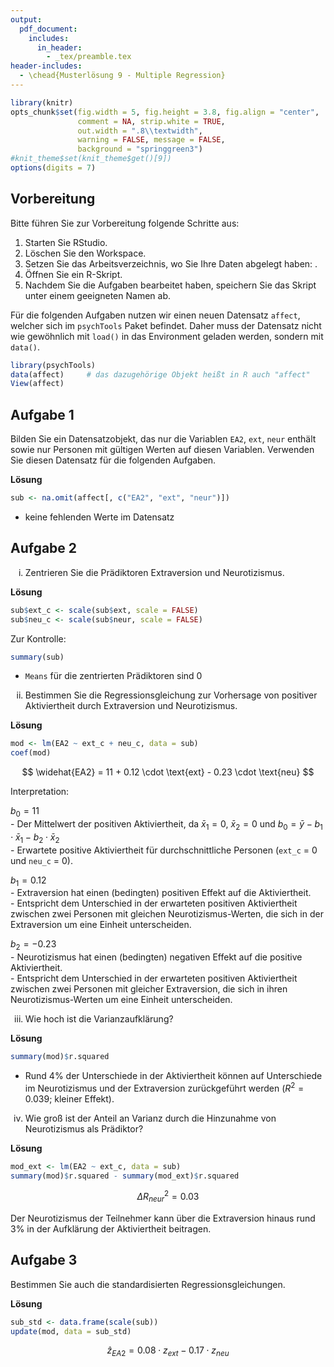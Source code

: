 ```yaml
---
output:
  pdf_document:
    includes:
      in_header: 
        - _tex/preamble.tex
header-includes: 
  - \chead{Musterlösung 9 - Multiple Regression}
---
```


```r
library(knitr)
opts_chunk$set(fig.width = 5, fig.height = 3.8, fig.align = "center", 
               comment = NA, strip.white = TRUE, 
               out.width = ".8\\textwidth",
               warning = FALSE, message = FALSE, 
               background = "springgreen3")
#knit_theme$set(knit_theme$get()[9])
options(digits = 7)
```

## Vorbereitung

Bitte führen Sie zur Vorbereitung folgende Schritte aus:

1.  Starten Sie RStudio.
2.  Löschen Sie den Workspace. 
3.  Setzen Sie das Arbeitsverzeichnis, wo Sie Ihre Daten abgelegt haben: \menu{Session > Set Working Directory > Choose Directory}.
3.  Öffnen Sie ein R-Skript.
4.  Nachdem Sie die Aufgaben bearbeitet haben, speichern Sie das Skript unter einem geeigneten Namen ab.

Für die folgenden Aufgaben nutzen wir einen neuen Datensatz `affect`, welcher sich im `psychTools` Paket befindet. Daher muss der Datensatz nicht wie gewöhnlich mit `load()` in das Environment geladen werden, sondern mit `data()`.

```r
library(psychTools)
data(affect)     # das dazugehörige Objekt heißt in R auch "affect"
View(affect)
```

## Aufgabe 1

Bilden Sie ein Datensatzobjekt, das nur die Variablen `EA2`, `ext`, `neur` enthält sowie nur Personen mit gültigen Werten auf diesen Variablen. Verwenden Sie diesen Datensatz für die folgenden Aufgaben.

**Lösung**

```r
sub <- na.omit(affect[, c("EA2", "ext", "neur")])
```

- keine fehlenden Werte im Datensatz

## Aufgabe 2

i) Zentrieren Sie die Prädiktoren Extraversion und Neurotizismus.

**Lösung**

```r
sub$ext_c <- scale(sub$ext, scale = FALSE)
sub$neu_c <- scale(sub$neur, scale = FALSE)
```

Zur Kontrolle:
```r
summary(sub)
```
- `Means` für die zentrierten Prädiktoren sind 0

ii) Bestimmen Sie die Regressionsgleichung zur Vorhersage von positiver Aktiviertheit durch Extraversion und Neurotizismus.

**Lösung**

```r
mod <- lm(EA2 ~ ext_c + neu_c, data = sub)
coef(mod)
```

$$ \widehat{EA2} = 11 + 0.12 \cdot \text{ext} - 0.23 \cdot \text{neu}  $$

Interpretation:

$b_0 = 11$  
- Der Mittelwert der positiven Aktiviertheit, da $\bar{x}_1 = 0$, $\bar{x}_2 = 0$ und $b_0 = \bar{y} - b_1 \cdot \bar{x}_1 - b_2 \cdot \bar{x}_2$   
- Erwartete positive Aktiviertheit für durchschnittliche Personen (`ext_c` = 0 und `neu_c` = 0).

$b_1 = 0.12$  
- Extraversion hat einen (bedingten) positiven Effekt auf die Aktiviertheit.  
- Entspricht dem Unterschied in der erwarteten positiven Aktiviertheit zwischen zwei Personen mit gleichen Neurotizismus-Werten, die sich in der Extraversion um eine Einheit unterscheiden.

$b_2 = -0.23$  
- Neurotizismus hat einen (bedingten) negativen Effekt auf die positive Aktiviertheit.  
- Entspricht dem Unterschied in der erwarteten positiven Aktiviertheit zwischen zwei Personen mit gleicher Extraversion, die sich in ihren Neurotizismus-Werten um eine Einheit unterscheiden.

iii) Wie hoch ist die Varianzaufklärung?

**Lösung**

```r
summary(mod)$r.squared
```

- Rund 4% der Unterschiede in der Aktiviertheit können auf Unterschiede im Neurotizismus und der Extraversion zurückgeführt werden ($R^2 = 0.039$; kleiner Effekt).

iv) Wie groß ist der Anteil an Varianz durch die Hinzunahme von Neurotizismus als Prädiktor?

**Lösung**

```r
mod_ext <- lm(EA2 ~ ext_c, data = sub)
summary(mod)$r.squared - summary(mod_ext)$r.squared
```

$$\Delta R^2_{neur} = 0.03$$

Der Neurotizismus der Teilnehmer kann über die Extraversion hinaus rund 3% in der Aufklärung der Aktiviertheit beitragen.

## Aufgabe 3

Bestimmen Sie auch die standardisierten Regressionsgleichungen.

**Lösung**

```r
sub_std <- data.frame(scale(sub))
update(mod, data = sub_std)
```

$$\hat{z}_{EA2} = 0.08 \cdot z_{ext} - 0.17 \cdot z_{neu}$$







